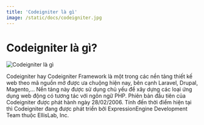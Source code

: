 ```yaml
---
title: 'Codeigniter là gì'
image: /static/docs/codeigniter.jpg
---
```


# Codeigniter là gì?

![Codeigniter là gì](/static/docs/codeigniter.jpg)

Codeigniter hay Codeigniter Framework là một trong các nền tảng thiết kế web theo mã nguồn mở được ưa chuộng hiện nay, bên cạnh Laravel, Drupal, Magento,… Nền tảng này được sử dụng chủ yếu để xây dựng các loại ứng dụng web động có tương tác với ngôn ngữ PHP. Phiên bản đầu tiên của Codeigniter được phát hành ngày 28/02/2006. Tính đến thời điểm hiện tại thì Codeigniter đang được phát triển bởi ExpressionEngine Development Team thuộc EllisLab, Inc.
